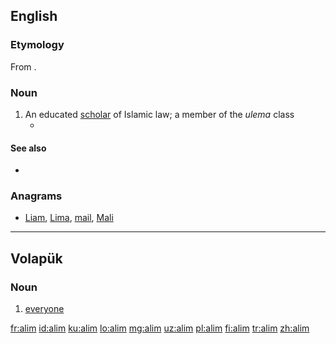{{also|Alım|alım|âlim}}
==English==

===Etymology===
From {{etyl|ar|en}} {{l|ar|عالم|tr=ʿālim}}.

===Noun===
{{en-noun}}

# An educated [[scholar]] of Islamic law; a member of the ''ulema'' class
#* {{quote-news|2007|February 25|Carla Power|A Secret History|New York Times|url=http://www.nytimes.com/2007/02/25/magazine/25wwlnEssay.t.html
|passage=Akram is a working '''alim''', lecturing in mosques and universities and dispensing fatwas on issues like inheritance and divorce.}}

====See also====
* {{pedialite|Ulema}}

===Anagrams===
* [[Liam#English|Liam]], [[Lima#English|Lima]], [[mail#English|mail]], [[Mali#English|Mali]]

----

==Volapük==

===Noun===
{{head|vo|noun|plural|alims}}

# [[everyone]]

[[fr:alim]]
[[id:alim]]
[[ku:alim]]
[[lo:alim]]
[[mg:alim]]
[[uz:alim]]
[[pl:alim]]
[[fi:alim]]
[[tr:alim]]
[[zh:alim]]